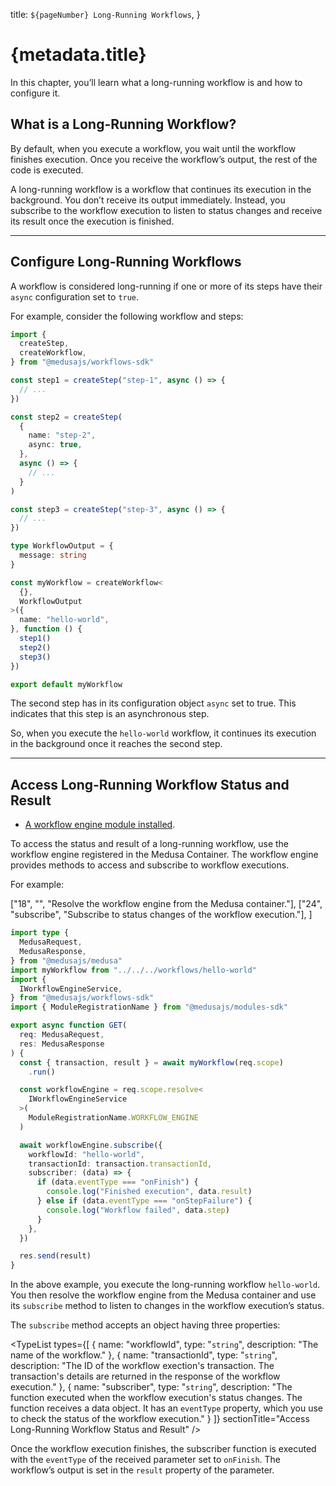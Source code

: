 
  title: `${pageNumber} Long-Running Workflows`,
}

# {metadata.title}

In this chapter, you’ll learn what a long-running workflow is and how to configure it.

## What is a Long-Running Workflow?

By default, when you execute a workflow, you wait until the workflow finishes execution. Once you receive the workflow’s output, the rest of the code is executed.

A long-running workflow is a workflow that continues its execution in the background. You don’t receive its output immediately. Instead, you subscribe to the workflow execution to listen to status changes and receive its result once the execution is finished.

---

## Configure Long-Running Workflows

A workflow is considered long-running if one or more of its steps have their `async` configuration set to `true`.

For example, consider the following workflow and steps:

```ts title="src/workflows/hello-world.ts" highlights={[["13"]]}
import { 
  createStep,  
  createWorkflow,
} from "@medusajs/workflows-sdk"

const step1 = createStep("step-1", async () => {
  // ...
})

const step2 = createStep(
  {
    name: "step-2",
    async: true,
  },
  async () => {
    // ...
  }
)

const step3 = createStep("step-3", async () => {
  // ...
})

type WorkflowOutput = {
  message: string
}

const myWorkflow = createWorkflow<
  {},
  WorkflowOutput
>({
  name: "hello-world",
}, function () {
  step1()
  step2()
  step3()
})

export default myWorkflow

```

The second step has in its configuration object `async` set to true. This indicates that this step is an asynchronous step.

So, when you execute the `hello-world` workflow, it continues its execution in the background once it reaches the second step.

---

## Access Long-Running Workflow Status and Result

<Note type="check">

- [A workflow engine module installed](!resources!/architectural-modules/workflow-engine/in-memory).

</Note>

To access the status and result of a long-running workflow, use the workflow engine registered in the Medusa Container. The workflow engine provides methods to access and subscribe to workflow executions.

For example:

  ["18", "", "Resolve the workflow engine from the Medusa container."],
  ["24", "subscribe", "Subscribe to status changes of the workflow execution."],
]

```ts title="src/api/store/workflows/route.ts" highlights={highlights}
import type {
  MedusaRequest,
  MedusaResponse,
} from "@medusajs/medusa"
import myWorkflow from "../../../workflows/hello-world"
import { 
  IWorkflowEngineService,
} from "@medusajs/workflows-sdk"
import { ModuleRegistrationName } from "@medusajs/modules-sdk"

export async function GET(
  req: MedusaRequest,
  res: MedusaResponse
) {
  const { transaction, result } = await myWorkflow(req.scope)
    .run()

  const workflowEngine = req.scope.resolve<
    IWorkflowEngineService
  >(
    ModuleRegistrationName.WORKFLOW_ENGINE
  )

  await workflowEngine.subscribe({
    workflowId: "hello-world",
    transactionId: transaction.transactionId,
    subscriber: (data) => {
      if (data.eventType === "onFinish") {
        console.log("Finished execution", data.result)
      } else if (data.eventType === "onStepFailure") {
        console.log("Workflow failed", data.step)
      }
    },
  })

  res.send(result)
}
```

In the above example, you execute the long-running workflow `hello-world`. You then resolve the workflow engine from the Medusa container and use its `subscribe` method to listen to changes in the workflow execution’s status.

The `subscribe` method accepts an object having three properties:

<TypeList
  types={[
    {
      name: "workflowId",
      type: "`string`",
      description: "The name of the workflow."
    },
    {
      name: "transactionId",
      type: "`string`",
      description: "The ID of the workflow exection's transaction. The transaction's details are returned in the response of the workflow execution."
    },
    {
      name: "subscriber",
      type: "`string`",
      description: "The function executed when the workflow execution's status changes.  The function receives a data object. It has an `eventType` property, which you use to check the status of the workflow execution."
    }
  ]}
  sectionTitle="Access Long-Running Workflow Status and Result"
/>

Once the workflow execution finishes, the subscriber function is executed with the `eventType` of the received parameter set to `onFinish`. The workflow’s output is set in the `result` property of the parameter.
